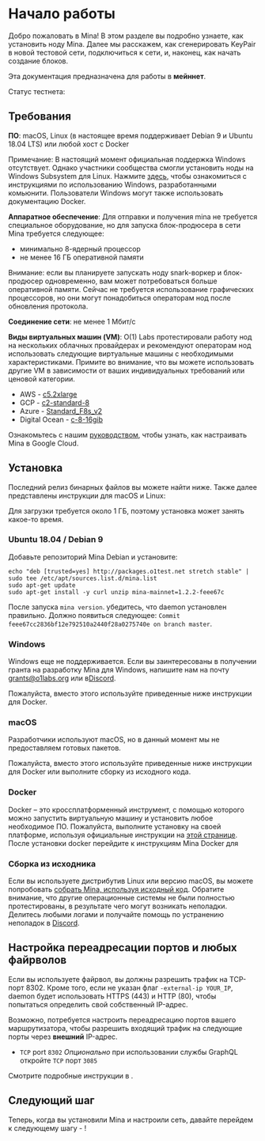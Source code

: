 
# Начало работы

Добро пожаловать в Mina! В этом разделе вы подробно узнаете, как установить ноду Mina. Далее мы расскажем, как сгенерировать KeyPair в новой тестовой сети, подключиться к сети, и, наконец, как начать создание блоков.

<Alert>

Эта документация предназначена для работы в **мейннет**.

Статус тестнета: <StatusBadge service="Network" />

</Alert>

## Требования

**ПО**: macOS, Linux (в настоящее время поддерживает Debian 9 и Ubuntu 18.04 LTS) или любой хост с Docker

Примечание: В настоящий момент официальная поддержка Windows отсутствует. Однако участники сообщества смогли установить ноды на Windows Subsystem для Linux. Нажмите [здесь](https://minawiki.com/index.php?title=Mina_on_Windows), чтобы ознакомиться с инструкциями по использованию Windows, разработанными комьюнити. Пользователи Windows могут также использовать документацию Docker.

**Аппаратное обеспечение**: Для отправки и получения mina не требуется специальное оборудование, но для запуска блок-продюсера в сети Mina требуется следующее:

- минимально 8-ядерный процессор
- не менее 16 ГБ оперативной памяти

Внимание: если вы планируете запускать ноду snark-воркер и блок-продюсер одновременно, вам может потребоваться больше оперативной памяти. Сейчас не требуется использование графических процессоров, но они могут понадобиться операторам нод после обновления протокола.

**Соединение сети**: не менее 1 Мбит/с

**Виды виртуальных машин (VM)**:
O(1) Labs протестировали работу нод на нескольких облачных провайдерах и рекомендуют операторам нод использовать следующие виртуальные машины с необходимыми характеристиками. Примите во внимание, что вы можете использовать другие VM в зависимости от ваших индивидуальных требований или ценовой категории.

- AWS - [c5.2xlarge](https://www.ec2instances.info/?filter=c5.2xl&region=us-west-2&cost_duration=daily&selected=c5.2xlarge)
- GCP - [c2-standard-8](https://cloud.google.com/compute/docs/machine-types)
- Azure - [Standard_F8s_v2](https://docs.microsoft.com/en-us/azure/virtual-machines/windows/sizes-compute#fsv2-series-1)
- Digital Ocean - [c-8-16gib](https://cloud.digitalocean.com/droplets/new?size=c-8-16gib)

Ознакомьтесь с нашим [руководством](https://youtu.be/M9lE2lgyVEo), чтобы узнать, как настраивать Mina в Google Cloud.

## Установка

Последний релиз бинарных файлов вы можете найти ниже. Также далее представлены инструкции для macOS и Linux:

Для загрузки требуется около 1 ГБ, поэтому установка может занять какое-то время.

### Ubuntu 18.04 / Debian 9

Добавьте репозиторий Mina Debian и установите:

```
echo "deb [trusted=yes] http://packages.o1test.net stretch stable" | sudo tee /etc/apt/sources.list.d/mina.list
sudo apt-get update
sudo apt-get install -y curl unzip mina-mainnet=1.2.2-feee67c
```

После запуска `mina version`. убедитесь, что daemon установлен правильно. Должно появиться следующее: `Commit feee67cc2836bf12e792510a2440f28a0275740e on branch master`.

### Windows

Windows еще не поддерживается. Если вы заинтересованы в получении гранта на разработку Mina для Windows, напишите нам на почту grants@o1labs.org или в[Discord](https://bit.ly/MinaDiscord).

Пожалуйста, вместо этого используйте приведенные ниже инструкции для Docker.

### macOS

Разработчики используют macOS, но в данный момент мы не предоставляем готовых пакетов.

Пожалуйста, вместо этого используйте приведенные ниже инструкции для Docker или выполните сборку из исходного кода.

### Docker

Docker – это кроссплатформенный инструмент, с помощью которого можно запустить виртуальную машину и установить любое необходимое ПО. Пожалуйста, выполните установку на своей платформе, используя официальные инструкции на [этой странице](https://docs.docker.com/get-docker/). После установки docker перейдите к инструкциям Mina Docker для <DocLink copy="Подключения к сети" url="/using-mina/connecting" />

### Сборка из исходника

Если вы используете дистрибутив Linux или версию macOS, вы можете попробовать [собрать Mina, используя исходный код](https://github.com/MinaProtocol/mina/blob/master/README-dev.md#building-mina). Обратите внимание, что другие операционные системы не были полностью протестированы, в результате чего могут возникать неполадки. Делитесь любыми логами и получайте помощь по устранению неполадок в [Discord](https://bit.ly/MinaDiscord).

## Настройка переадресации портов и любых файрволов

Если вы используете файрвол, вы должны разрешить трафик на TCP-порт 8302. Кроме того, если не указан флаг `-external-ip YOUR_IP`, daemon будет использовать HTTPS (443) и HTTP (80), чтобы попытаться определить свой собственный IP-адрес.

Возможно, потребуется настроить переадресацию портов вашего маршрутизатора, чтобы разрешить входящий трафик на следующие порты через **внешний** IP-адрес.

- `TCP` port `8302`
  _Опционально_ при использовании службы GraphQL откройте `TCP` порт `3085`

Смотрите подробные инструкции в <DocLink copy="этом руководстве" url="/troubleshooting#port-forwarding" />.

## Следующий шаг

Теперь, когда вы установили Mina и настроили сеть, давайте перейдем к следующему шагу - <DocLink copy="генерации keypair" url="/using-mina/keypair" />!
